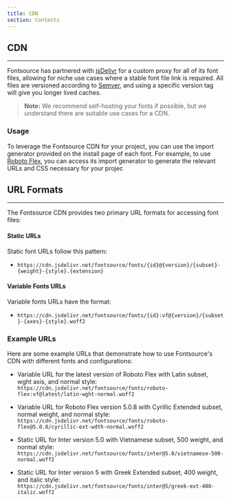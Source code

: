 ```yaml
---
title: CDN
section: Contents
---
```


## CDN

---

Fontsource has partnered with [jsDelivr](https://www.jsdelivr.com/) for a custom proxy for all of its font files, allowing for niche use cases where a stable font file link is required. All files are versioned according to [Semver](https://semver.org/), and using a specific version tag will give you longer lived caches.

> **Note:** We recommend self-hosting your fonts if possible, but we understand there are suitable use cases for a CDN.

### Usage

To leverage the Fontsource CDN for your project, you can use the import generator provided on the install page of each font. For example, to use [Roboto Flex](/fonts/roboto-flex/cdn), you can access its import generator to generate the relevant URLs and CSS necessary for your projec

## URL Formats

---

The Fontsource CDN provides two primary URL formats for accessing font files:

#### Static URLs

Static font URLs follow this pattern:
- `https://cdn.jsdelivr.net/fontsource/fonts/{id}@{version}/{subset}-{weight}-{style}.{extension}`

#### Variable Fonts URLs

Variable fonts URLs have the format:
- `https://cdn.jsdelivr.net/fontsource/fonts/{id}:vf@{version}/{subset}-{axes}-{style}.woff2`

### Example URLs

Here are some example URLs that demonstrate how to use Fontsource's CDN with different fonts and configurations:

- Variable URL for the latest version of Roboto Flex with Latin subset, wght axis, and normal style: `https://cdn.jsdelivr.net/fontsource/fonts/roboto-flex:vf@latest/latin-wght-normal.woff2`

- Variable URL for Roboto Flex version 5.0.8 with Cyrillic Extended subset, normal weight, and normal style: `https://cdn.jsdelivr.net/fontsource/fonts/roboto-flex@5.0.8/cyrillic-ext-wdth-normal.woff2`

- Static URL for Inter version 5.0 with Vietnamese subset, 500 weight, and normal style: `https://cdn.jsdelivr.net/fontsource/fonts/inter@5.0/vietnamese-500-normal.woff2`

- Static URL for Inter version 5 with Greek Extended subset, 400 weight, and italic style: `https://cdn.jsdelivr.net/fontsource/fonts/inter@5/greek-ext-400-italic.woff2`

